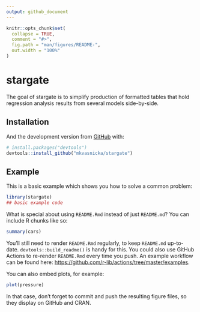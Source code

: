 ```yaml
---
output: github_document
---
```


<!-- README.md is generated from README.Rmd. Please edit that file -->

```r
knitr::opts_chunk$set(
  collapse = TRUE,
  comment = "#>",
  fig.path = "man/figures/README-",
  out.width = "100%"
)
```

# stargate

<!-- badges: start -->
<!-- badges: end -->

The goal of stargate is to simplify production of formatted tables that hold regression analysis results from several models side-by-side.

## Installation

<!--
You can install the released version of stargate from [CRAN](https://CRAN.R-project.org) with:

``` r
install.packages("stargate")
```
-->

And the development version from [GitHub](https://github.com/) with:

``` r
# install.packages("devtools")
devtools::install_github("mkvasnicka/stargate")
```
## Example

This is a basic example which shows you how to solve a common problem:

```r
library(stargate)
## basic example code
```

What is special about using `README.Rmd` instead of just `README.md`? You can include R chunks like so:

```r
summary(cars)
```

You'll still need to render `README.Rmd` regularly, to keep `README.md` up-to-date. `devtools::build_readme()` is handy for this. You could also use GitHub Actions to re-render `README.Rmd` every time you push. An example workflow can be found here: <https://github.com/r-lib/actions/tree/master/examples>.

You can also embed plots, for example:

```r
plot(pressure)
```

In that case, don't forget to commit and push the resulting figure files, so they display on GitHub and CRAN.
